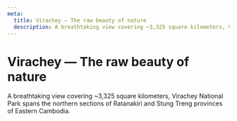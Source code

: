 ```yaml
---
meta:
  title: Virachey — The raw beauty of nature
  description: A breathtaking view covering ~3,325 square kilometers, Virachey National Park spans the northern sections of Ratanakiri and Stung Treng provinces of Eastern Cambodia.
---
```



# Virachey — The raw beauty of nature

A breathtaking view covering ~3,325 square kilometers, Virachey National Park spans the northern sections of Ratanakiri and Stung Treng provinces of Eastern Cambodia.

<Grid />
